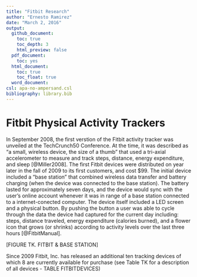 ```yaml
---
title: "Fitbit Research"
author: "Ernesto Ramirez"
date: "March 2, 2016"
output:
  github_document:
    toc: true
    toc_depth: 3
    html_preview: false
  pdf_document:
    toc: yes
  html_document:
    toc: true
    toc_float: true
  word_document:
csl: apa-no-ampersand.csl
bibliography: library.bib
---
```


# Fitbit Physical Activity Trackers

In September 2008, the first verstion of the Fitbit activity tracker was unveiled at the TechCrunch50 Conference. At the time, it was described as "a small, wireless device, the size of a thumb" that used a tri-axial accelerometer to measure and track steps, distance, energy expenditure, and sleep [@Miller2008]. The first Fitbit devices were distributed on year later in the fall of 2009 to its first customers, and cost $99. The initial device included a "base station" that combined wireless data transfer and battery charging (when the device was connected to the base station). The battery lasted for approximately seven days, and the device would sync with the user's online account whenever it was in range of a base station connected to a internet-conected computer. The device itself included a LED screen and a physical button. By pushing the button a user was able to cycle through the data the device had captured for the current day including: steps, distance traveled, energy expenditure (calories burned), and a flower icon that grows (or shrinks) according to activity levels over the last three hours [@FitbitManual].

[FIGURE TK. FITBIT & BASE STATION]

Since 2009 Fitbit, Inc. has released an additional ten tracking devices of which 8 are currently available for purchase (see Table TK for a description of all devices - TABLE FITBITDEVICES)
